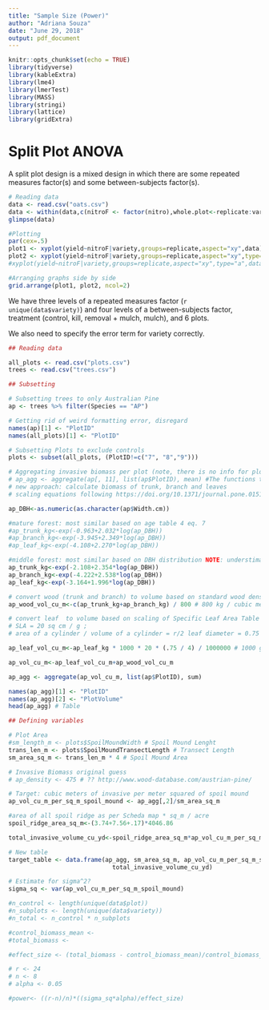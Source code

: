 ```yaml
---
title: "Sample Size (Power)"
author: "Adriana Souza"
date: "June 29, 2018"
output: pdf_document
---
```


```r
knitr::opts_chunk$set(echo = TRUE)
library(tidyverse)
library(kableExtra)
library(lme4)
library(lmerTest)
library(MASS)
library(stringi)
library(lattice)
library(gridExtra)
```

# Split Plot ANOVA

A split plot design is a mixed design in which there are some repeated measures factor(s) and some between-subjects factor(s). 

\vspace{2mm}

```r
# Reading data
data <- read.csv("oats.csv")
data <- within(data,c(nitroF <- factor(nitro),whole.plot<-replicate:variety))
glimpse(data)

#Plotting
par(cex=.5)
plot1 <- xyplot(yield~nitroF|variety,groups=replicate,aspect="xy",data)
plot2 <- xyplot(yield~nitroF|variety,groups=replicate,aspect="xy",type="o",data)
#xyplot(yield~nitroF|variety,groups=replicate,aspect="xy",type="a",data)

#Arranging graphs side by side
grid.arrange(plot1, plot2, ncol=2)
```

\newpage

We have three levels of a repeated measures factor (`r unique(data$variety)`) and four levels of a between-subjects factor, treatment (control, kill, removal + mulch, mulch), and 6 plots.

We also need to specify the error term for variety correctly. 

\vspace{2mm}

```r
## Reading data

all_plots <- read.csv("plots.csv")
trees <- read.csv("trees.csv")

## Subsetting

# Subsetting trees to only Australian Pine
ap <- trees %>% filter(Species == "AP")

# Getting rid of weird formatting error, disregard
names(ap)[1] <- "PlotID" 
names(all_plots)[1] <- "PlotID"

# Subsetting Plots to exclude controls
plots <- subset(all_plots, (PlotID!=c("7", "8","9")))

# Aggregating invasive biomass per plot (note, there is no info for plots 7,8,9)
# ap_agg <- aggregate(ap[, 11], list(ap$PlotID), mean) #The functions that race used were not precise and difficult to connect to volume
# new approach: calculate biomass of trunk, branch and leaves
# scaling equations following https://doi.org/10.1371/journal.pone.0151858

ap_DBH<-as.numeric(as.character(ap$Width.cm))

#mature forest: most similar based on age table 4 eq. 7
#ap_trunk_kg<-exp(-0.963+2.032*log(ap_DBH))
#ap_branch_kg<-exp(-3.945+2.349*log(ap_DBH))
#ap_leaf_kg<-exp(-4.108+2.270*log(ap_DBH))

#middle forest: most similar based on DBH distribution NOTE: understimate because of missing correction factor
ap_trunk_kg<-exp(-2.108+2.354*log(ap_DBH))
ap_branch_kg<-exp(-4.222+2.538*log(ap_DBH))
ap_leaf_kg<-exp(-3.164+1.996*log(ap_DBH))

# convert wood (trunk and branch) to volume based on standard wood density. http://www.wood-database.com/sheoak/
ap_wood_vol_cu_m<-c(ap_trunk_kg+ap_branch_kg) / 800 # 800 kg / cubic meter https://www.researchgate.net/publication/230701880_Effects_of_height_on_physical_properties_of_wood_of_Jhau_Casuarina_equisetifolia

# convert leaf  to volume based on scaling of Specific Leaf Area Table 1 N2 average drought and control https://onlinelibrary.wiley.com/doi/pdf/10.1046/j.1365-3040.1998.00302.x
# SLA = 20 sq cm / g ; 
# area of a cylinder / volume of a cylinder = r/2 leaf diameter = 0.75 

ap_leaf_vol_cu_m<-ap_leaf_kg * 1000 * 20 * (.75 / 4) / 1000000 # 1000 g / kg * 20 sq_cm / g, (0.75 cm / 4 ) cu_cm / sq_cm  / 10^6 cu_cm / cu_m

ap_vol_cu_m<-ap_leaf_vol_cu_m+ap_wood_vol_cu_m

ap_agg <- aggregate(ap_vol_cu_m, list(ap$PlotID), sum) 

names(ap_agg)[1] <- "PlotID"
names(ap_agg)[2] <- "PlotVolume"
head(ap_agg) # Table

## Defining variables 

# Plot Area
#sm_length_m <- plots$SpoilMoundWidth # Spoil Mound Lenght
trans_len_m <- plots$SpoilMoundTransectLength # Transect Length
sm_area_sq_m <- trans_len_m * 4 # Spoil Mound Area

# Invasive Biomass original guess
# ap_density <- 475 # ?? http://www.wood-database.com/austrian-pine/

# Target: cubic meters of invasive per meter squared of spoil mound
ap_vol_cu_m_per_sq_m_spoil_mound <- ap_agg[,2]/sm_area_sq_m

#area of all spoil ridge as per Scheda map * sq_m / acre
spoil_ridge_area_sq_m<-(3.74+7.56+.17)*4046.86

total_invasive_volume_cu_yd<-spoil_ridge_area_sq_m*ap_vol_cu_m_per_sq_m_spoil_mound*1.30795

# New table
target_table <- data.frame(ap_agg, sm_area_sq_m, ap_vol_cu_m_per_sq_m_spoil_mound,
                             total_invasive_volume_cu_yd)

# Estimate for sigma^2?
sigma_sq <- var(ap_vol_cu_m_per_sq_m_spoil_mound)
```


```r
#n_control <- length(unique(data$plot))
#n_subplots <- length(unique(data$variety))
#n_total <- n_control * n_subplots

#control_biomass_mean <- 
#total_biomass <- 

#effect_size <- (total_biomass - control_biomass_mean)/control_biomass_mean

# r <- 24
# n <- 8
# alpha <- 0.05

#power<- ((r-n)/n)*((sigma_sq*alpha)/effect_size)
```